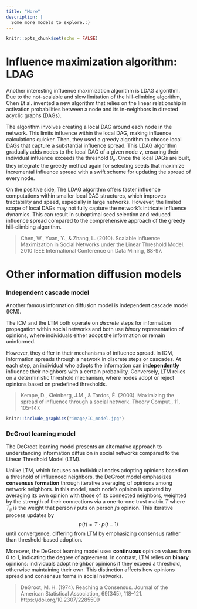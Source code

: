 ```yaml
---
title: "More"
description: |
  Some more models to explore.:)
---
```


```r
knitr::opts_chunk$set(echo = FALSE)
```

# Influence maximization algorithm: LDAG

Another interesting influence maximization algorithm is LDAG algorithm. Due to the not-scalable and slow limitation of the hill-climbing algorithm, Chen Et al. invented a new algorithm that relies on the linear relationship in activation probabilities between a node and its in-neighbors in directed acyclic graphs (DAGs). 

The algorithm involves creating a local DAG around each node in the network. This limits influence within the local DAG, making influence calculations quicker. Then, they used a greedy algorithm to choose local DAGs that capture a substantial influence spread. This LDAG algorithm gradually adds nodes to the local DAG of a given node $v$, ensuring their individual influence exceeds the threshold $\theta_v$. Once the local DAGs are built, they integrate the greedy method again for selecting seeds that maximize incremental influence spread with a swift scheme for updating the spread of every node.

On the positive side, The LDAG algorithm offers faster influence computations within smaller local DAG structures, which improves tractability and speed, especially in large networks. However, the limited scope of local DAGs may not fully capture the network's intricate influence dynamics. This can result in suboptimal seed selection and reduced influence spread compared to the comprehensive approach of the greedy hill-climbing algorithm.

> Chen, W., Yuan, Y., & Zhang, L. (2010). Scalable Influence Maximization in Social Networks under the Linear Threshold Model. 2010 IEEE International Conference on Data Mining, 88-97.


# Other information diffusion models

### Independent cascade model

Another famous information diffusion model is independent cascade model (ICM). 

The ICM and the LTM both operate on *discrete* steps for information propagation within social networks and both use *binary* representation of opinions, where individuals either adopt the information or remain uninformed.

However, they differ in their mechanisms of influence spread. In ICM, information spreads through a network in discrete steps or cascades. At each step, an individual who adopts the information can **independently** influence their neighbors with a certain probability. Conversely, LTM relies on a deterministic threshold mechanism, where nodes adopt or reject opinions based on predefined thresholds. 

> Kempe, D., Kleinberg, J.M., & Tardos, É. (2003). Maximizing the spread of influence through a social network. Theory Comput., 11, 105-147.

```r
knitr::include_graphics("image/IC_model.jpg")
```

### DeGroot learning model

The DeGroot learning model presents an alternative approach to understanding information diffusion in social networks compared to the Linear Threshold Model (LTM). 

Unlike LTM, which focuses on individual nodes adopting opinions based on a threshold of influenced neighbors, the DeGroot model emphasizes **consensus formation** through iterative averaging of opinions among network neighbors. In this model, each node's opinion is updated by averaging its own opinion with those of its connected neighbors, weighted by the strength of their connections via a one-to-one trust matrix $T$ where $T_{ij}$ is the weight that person $i$ puts on person $j$'s opinion. This iterative process updates by $$p(t) = T\cdot p(t-1)$$
until convergence, differing from LTM by emphasizing consensus rather than threshold-based adoption.

Moreover, the DeGroot learning model uses **continuous** opinion values from 0 to 1, indicating the degree of agreement. In contrast, LTM relies on **binary** opinions: individuals adopt neighbor opinions if they exceed a threshold, otherwise maintaining their own. This distinction affects how opinions spread and consensus forms in social networks.

> DeGroot, M. H. (1974). Reaching a Consensus. Journal of the American Statistical Association, 69(345), 118–121. https://doi.org/10.2307/2285509


\
\


